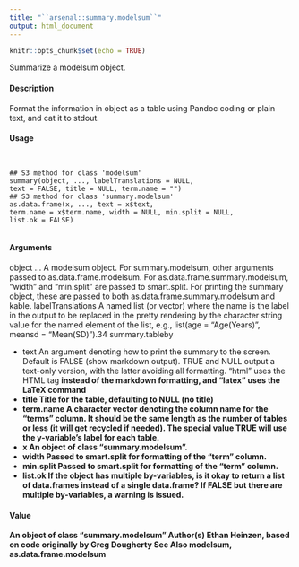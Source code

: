 ```yaml
---
title: "``arsenal::summary.modelsum``"
output: html_document
---
```


```r
knitr::opts_chunk$set(echo = TRUE)
```


Summarize a modelsum object.

#### Description

Format the information in object as a table using Pandoc coding or plain text, and cat it to stdout.

#### Usage
<pre><code>

## S3 method for class 'modelsum'
summary(object, ..., labelTranslations = NULL,
text = FALSE, title = NULL, term.name = "")
## S3 method for class 'summary.modelsum'
as.data.frame(x, ..., text = x$text,
term.name = x$term.name, width = NULL, min.split = NULL,
list.ok = FALSE)

</code></pre>
#### Arguments

object
...
A modelsum object.
For summary.modelsum, other arguments passed to as.data.frame.modelsum.
For as.data.frame.summary.modelsum, "width" and "min.split" are passed
to smart.split. For printing the summary object, these are passed to both
as.data.frame.summary.modelsum and kable.
labelTranslations
A named list (or vector) where the name is the label in the output to be replaced
in the pretty rendering by the character string value for the named element of
the list, e.g., list(age = "Age(Years)", meansd = "Mean(SD)").34
summary.tableby

* text An argument denoting how to print the summary to the screen. Default is FALSE
(show markdown output). TRUE and NULL output a text-only version, with the
latter avoiding all formatting. "html" uses the HTML tag <strong> instead of
the markdown formatting, and "latex" uses the LaTeX command \textbf.
* title Title for the table, defaulting to NULL (no title)
* term.name A character vector denoting the column name for the "terms" column. It should be the same length as the number of tables or less (it will get recycled if needed).
The special value TRUE will use the y-variable’s label for each table.
* x An object of class "summary.modelsum".
* width Passed to smart.split for formatting of the "term" column.
* min.split Passed to smart.split for formatting of the "term" column.
* list.ok If the object has multiple by-variables, is it okay to return a list of data.frames instead of a single data.frame? If FALSE but there are multiple by-variables, a
warning is issued.

#### Value

An object of class "summary.modelsum"
Author(s)
Ethan Heinzen, based on code originally by Greg Dougherty
See Also
modelsum, as.data.frame.modelsum

